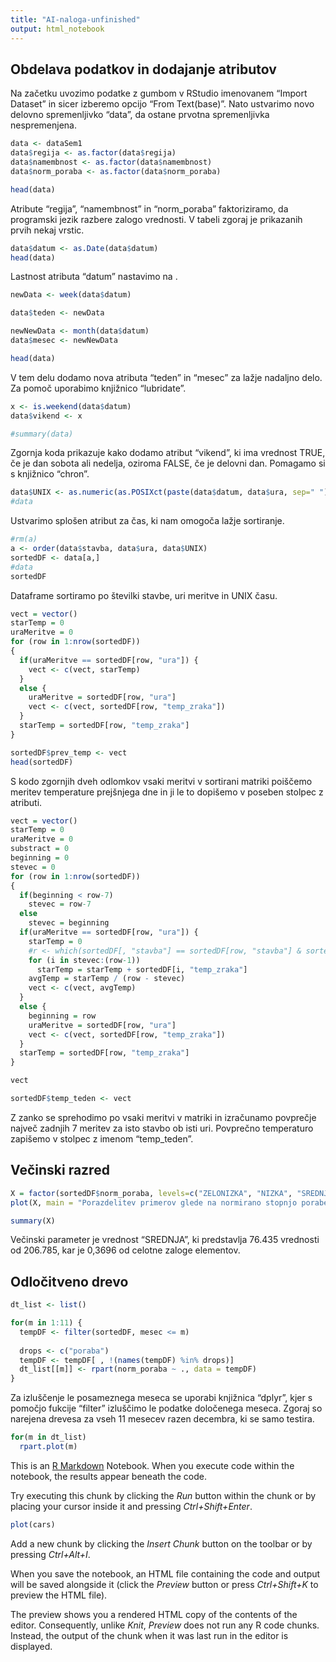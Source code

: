 ```yaml
---
title: "AI-naloga-unfinished"
output: html_notebook
---
```


## Obdelava podatkov in dodajanje atributov

Na začetku uvozimo podatke z gumbom v RStudio imenovanem "Import Dataset" in sicer izberemo opcijo "From Text(base)". Nato ustvarimo novo delovno spremenljivko "data", da ostane prvotna spremenljivka nespremenjena. 


```r
data <- dataSem1
data$regija <- as.factor(data$regija)
data$namembnost <- as.factor(data$namembnost)
data$norm_poraba <- as.factor(data$norm_poraba)

head(data)
```
Atribute "regija", "namembnost" in "norm_poraba" faktoriziramo, da programski jezik razbere zalogo vrednosti. V tabeli zgoraj je prikazanih prvih nekaj vrstic. 

```r
data$datum <- as.Date(data$datum)
head(data)

```
Lastnost atributa "datum" nastavimo na <date>.

```r
newData <- week(data$datum)

data$teden <- newData

newNewData <- month(data$datum)
data$mesec <- newNewData

head(data)
```
V tem delu dodamo nova atributa "teden" in "mesec" za lažje nadaljno delo. Za pomoč uporabimo knjižnico "lubridate".

```r
x <- is.weekend(data$datum)
data$vikend <- x

#summary(data)
```
Zgornja koda prikazuje kako dodamo atribut "vikend", ki ima vrednost TRUE, če je dan sobota ali nedelja, oziroma FALSE, če je delovni dan. Pomagamo si s knjižnico "chron".


```r
data$UNIX <- as.numeric(as.POSIXct(paste(data$datum, data$ura, sep=" ")))
#data
```
Ustvarimo splošen atribut za čas, ki nam omogoča lažje sortiranje.




```r
#rm(a)
a <- order(data$stavba, data$ura, data$UNIX)
sortedDF <- data[a,]
#data
sortedDF
```
Dataframe sortiramo po številki stavbe, uri meritve in UNIX času.


```r
vect = vector()
starTemp = 0
uraMeritve = 0
for (row in 1:nrow(sortedDF))
{
  if(uraMeritve == sortedDF[row, "ura"]) {
    vect <- c(vect, starTemp)
  }
  else {
    uraMeritve = sortedDF[row, "ura"]
    vect <- c(vect, sortedDF[row, "temp_zraka"])
  }
  starTemp = sortedDF[row, "temp_zraka"]
}

```


```r
sortedDF$prev_temp <- vect
head(sortedDF)
```
S kodo zgornjih dveh odlomkov vsaki meritvi v sortirani matriki poiščemo meritev temperature prejšnjega dne in ji le to dopišemo v poseben stolpec z atributi.



```r
vect = vector()
starTemp = 0
uraMeritve = 0
substract = 0
beginning = 0
stevec = 0
for (row in 1:nrow(sortedDF))
{
  if(beginning < row-7)
    stevec = row-7
  else
    stevec = beginning
  if(uraMeritve == sortedDF[row, "ura"]) {
    starTemp = 0
    #r <- which(sortedDF[, "stavba"] == sortedDF[row, "stavba"] & sortedDF[, "ura"] == sortedDF[row, "ura"] & sortedDF[, "datum"] == sortedDF[row, "datum"] - substract)
    for (i in stevec:(row-1))
      starTemp = starTemp + sortedDF[i, "temp_zraka"]
    avgTemp = starTemp / (row - stevec)
    vect <- c(vect, avgTemp)
  }
  else {
    beginning = row
    uraMeritve = sortedDF[row, "ura"]
    vect <- c(vect, sortedDF[row, "temp_zraka"])
  }
  starTemp = sortedDF[row, "temp_zraka"]
}

vect
```

```r
sortedDF$temp_teden <- vect
```
Z zanko se sprehodimo po vsaki meritvi v matriki in izračunamo povprečje največ zadnjih 7 meritev za isto stavbo ob isti uri. Povprečno temperaturo zapišemo v stolpec z imenom "temp_teden".



## Večinski razred

```r
X = factor(sortedDF$norm_poraba, levels=c("ZELONIZKA", "NIZKA", "SREDNJA", "VISOKA", "ZELOVISOKA"))
plot(X, main = "Porazdelitev primerov glede na normirano stopnjo porabe")
```
```r
summary(X)
```
Večinski parameter je vrednost "SREDNJA", ki predstavlja 76.435 vrednosti od 206.785, kar je 0,3696 od celotne zaloge elementov.


## Odločitveno drevo

```r
dt_list <- list()

for(m in 1:11) {
  tempDF <- filter(sortedDF, mesec <= m)
  
  drops <- c("poraba")
  tempDF <- tempDF[ , !(names(tempDF) %in% drops)]
  dt_list[[m]] <- rpart(norm_poraba ~ ., data = tempDF)
}
```
Za izluščenje le posameznega meseca se uporabi knjižnica "dplyr", kjer s pomočjo fukcije "filter" izluščimo le podatke določenega meseca.
Zgoraj so narejena drevesa za vseh 11 mesecev razen decembra, ki se samo testira.


```r
for(m in dt_list)
  rpart.plot(m)
```













This is an [R Markdown](http://rmarkdown.rstudio.com) Notebook. When you execute code within the notebook, the results appear beneath the code. 

Try executing this chunk by clicking the *Run* button within the chunk or by placing your cursor inside it and pressing *Ctrl+Shift+Enter*. 

```r
plot(cars)
```

Add a new chunk by clicking the *Insert Chunk* button on the toolbar or by pressing *Ctrl+Alt+I*.

When you save the notebook, an HTML file containing the code and output will be saved alongside it (click the *Preview* button or press *Ctrl+Shift+K* to preview the HTML file).

The preview shows you a rendered HTML copy of the contents of the editor. Consequently, unlike *Knit*, *Preview* does not run any R code chunks. Instead, the output of the chunk when it was last run in the editor is displayed.

